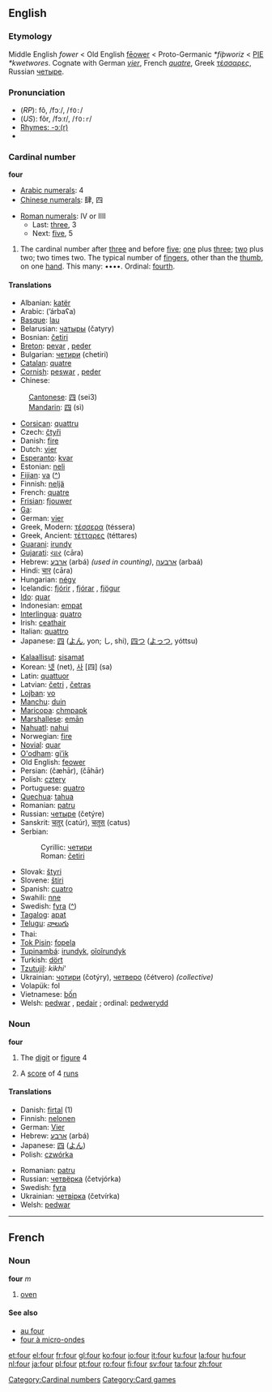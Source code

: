 ==English==

{{rank|feet|lay|along|330|four|wish|gone|times}}

===Etymology===
Middle English ''fower'' < Old English [[feower|fēower]] < Proto-Germanic ''*fiþworiz'' < [[PIE]] ''*kwetwores''. Cognate with German ''[[vier]]'', French ''[[quatre]]'', Greek [[τέσσαρες]], Russian [[четыре]].

===Pronunciation===
*(''RP''): fô, /fɔː/, /<tt>fO:</tt>/
*(''US''): fôr, /fɔːr/, /<tt>fO:r</tt>/
*[[rhymes:English:-ɔː(r)|Rhymes: -ɔː(r)]]
*{{audio|en-us-four.ogg|Audio (US)}}

=== Cardinal number ===
'''four'''
*[[w:Arabic numerals|Arabic numerals]]: 4
*[[w:Chinese numerals|Chinese numerals]]: 肆, 四

*[[w:Roman numerals|Roman numerals]]: IV or IIII
**Last: [[three]], 3
**Next: [[five]], 5

# The cardinal number after [[three]] and before [[five]]; [[one]] plus [[three]]; [[two]] plus two; two times two. The typical number of [[finger]]s, other than the [[thumb]], on one [[hand]]. This many: ••••. Ordinal: [[fourth]].

==== Translations ====
{{top}}
*Albanian: [[katër]]
*Arabic: {{ARchar|[[أربعة]]}} (’árbaʕa)
*[[Basque]]: [[lau]]
*Belarusian: [[чатыры]] (čatyry)
*Bosnian: [[četiri]]
*[[Breton]]: [[pevar]] {{m}}, [[peder]] {{f}}
*Bulgarian: [[четири]] (chetiri)
*[[Catalan]]: [[quatre]]
*[[Cornish]]: [[peswar]] {{m}}, [[peder]] {{f}}
*Chinese:
:[[Cantonese]]: [[四]] (sei3)
:[[Mandarin]]: [[四]] (sì)
*[[Corsican]]: [[quattru]]
*Czech: [[čtyři]]
*Danish: [[fire#Danish|fire]]
*Dutch: [[vier]]
*[[Esperanto]]: [[kvar]]
*Estonian: [[neli]]
*[[Fijian]]: [[va#Fijian|va]] ([[:fj:va|^]])
*Finnish: [[neljä]] 
*French: [[quatre]] {{m}}
*[[Frisian]]: [[fjouwer]]
*[[Ga]]: {{Unicode|[[ejwɛ]]}}
*German: [[vier]]
*Greek, Modern: [[τέσσερα]] (téssera)
*Greek, Ancient: [[τέτταρες]] (téttares)
*[[Guarani]]: [[irundy]]
*[[Gujarati]]: [[ચાર]] (cāra)
*Hebrew: [[ארבע]] (arbá) {{f}} ''(used in counting)'', [[ארבעה]] (arbaá) {{m}}
*Hindi: [[चार]] (cāra)
*Hungarian: [[négy]]
*Icelandic: [[fjórir]] {{m}}, [[fjórar]] {{f}}, [[fjögur]] {{n}}
*[[Ido]]: [[quar]]
*Indonesian: [[empat]]
*[[Interlingua]]: [[quatro]]
*Irish: [[ceathair]]
*Italian: [[quattro]] {{m}}
*Japanese: [[四]] ([[よん]], yon; し, shi), [[四つ]] ([[よっつ]], yóttsu)
{{mid}}
*[[Kalaallisut]]: [[sisamat]]
*Korean: [[넷]] (net), [[사]] [四] (sa)
*Latin: [[quattuor]]
*Latvian: [[četri]] {{m}}, [[četras]] {{f}}
*[[Lojban]]: [[vo]]
*[[Manchu]]: [[duin]]
*[[Maricopa]]: [[chmpapk]]
*[[Marshallese]]: [[emān]]
*[[Nahuatl]]: [[nahui]]
*Norwegian: [[fire#Norwegian|fire]]
*[[Novial]]: [[quar]]
*[[O'odham]]: [[giʼik]]
*Old English: [[feower]]
*Persian: {{FAchar|[[چهار|چَهار]]}} (čæhār), (čāhār)
*Polish: [[cztery]]
*Portuguese: [[quatro]]
*[[Quechua]]: [[tahua]]
*Romanian: [[patru]]
*Russian: [[четыре]] (četýre)
*Sanskrit: [[चतुर्]] (catúr), [[चतुस्]] (catus)
*Serbian:
*:Cyrillic: [[четири]]
*:Roman: [[četiri]]
*Slovak: [[štyri]]
*Slovene: [[štiri]]
*Spanish: [[cuatro]]
*Swahili: [[nne]]
*Swedish: [[fyra]] ([[:sv:fyra|^]])
*[[Tagalog]]: [[apat]]
*[[Telugu]]: [[నాలుగు]]
*Thai: {{THchar|[[สี่]]}} {{Unicode|(s̄ī̀)}}
*[[Tok Pisin]]: [[fopela]]
*[[Tupinambá]]: [[irundyk]], [[oîoîrundyk]]
*Turkish: [[dört]]
*[[Tzutujil]]: ''kikhi'''
*Ukrainian: [[чотири]] (čotýry), [[четверо]] (čétvero) ''(collective)''
*Volapük: fol
*Vietnamese: [[bốn]]
*Welsh: [[pedwar]] {{m}}, [[pedair]] {{f}}; ordinal: [[pedwerydd]]
{{bottom}}

=== Noun ===
'''four'''

# The [[digit]] or [[figure]] 4
# {{Cricket}} A [[score]] of 4 [[run]]s

==== Translations ====
{{top}}
*Danish: [[firtal]] {{n}} (1)
*Finnish: [[nelonen]]
*German: [[Vier]] {{f}}
*Hebrew: [[ארבע]] (arbá) {{f}}
*Japanese: [[四]] ([[よん]])
*Polish: [[czwórka]] {{f}}
{{mid}}
*Romanian: [[patru]] {{m}}
*Russian: [[четвёрка]] (četvjórka) {{f}}
*Swedish: [[fyra]]
*Ukrainian: [[четвірка]] (četvírka) {{f}}
*Welsh: [[pedwar]] {{m}}
{{bottom}}


----

==French==
===Noun===
'''four''' ''m''

#[[oven]]

====See also====
*[[au four]]
*[[four à micro-ondes]]

[[Category:Cardinal numbers]]
[[Category:Card games]]

[[et:four]]
[[el:four]]
[[fr:four]]
[[gl:four]]
[[ko:four]]
[[io:four]]
[[it:four]]
[[ku:four]]
[[la:four]]
[[hu:four]]
[[nl:four]]
[[ja:four]]
[[pl:four]]
[[pt:four]]
[[ro:four]]
[[fi:four]]
[[sv:four]]
[[ta:four]]
[[zh:four]]